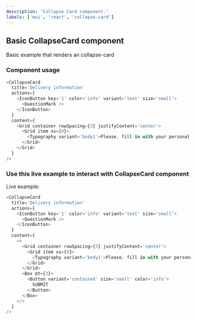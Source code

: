 ---
description: 'Collapse Card component.'
labels: ['mui', 'react', 'collapse-card']
---


## Basic CollapseCard component

Basic example that renders an collapse-card

### Component usage

```js
<CollapseCard
  title='Delivery information'
  actions={
    <IconButton key='1' color='info' variant='text' size='small'>
      <QuestionMark />
    </IconButton>
  }
  content={
    <Grid container rowSpacing={3} justifyContent='center'>
      <Grid item xs={8}>
        <Typography variant='body1'>Please, fill in with your personal information.</Typography>
      </Grid>
    </Grid>
  }
/>
```

### Use this live example to interact with CollapseCard component

Live example:

```js live
<CollapseCard
  title='Delivery information'
  actions={
    <IconButton key='1' color='info' variant='text' size='small'>
      <QuestionMark />
    </IconButton>
  }
  content={
    <>
      <Grid container rowSpacing={3} justifyContent='center'>
        <Grid item xs={8}>
          <Typography variant='body1'>Please, fill in with your personal information.</Typography>
        </Grid>
      </Grid>
      <Box mt={3}>
        <Button variant='contained' size='small' color='info'>
          SUBMIT
        </Button>
      </Box>
    </>
  }
/>
```
